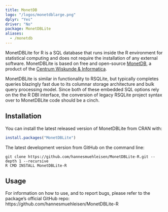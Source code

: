 ```yaml
---
title: MonetDB
logo: "/logos/monetdblarge.png"
dplyr: "Yes"
driver: "No"
package: MonetDBLite
aliases:
  - /monetdb
---
```


MonetDBLite for R is a SQL database that runs inside the R environment for statistical computing and does not require the installation of any external software. MonetDBLite is based on free and open-source [MonetDB](https://www.monetdb.org/Home), a product of the [Centrum Wiskunde & Informatica](http://www.cwi.nl/).

MonetDBLite is similar in functionality to RSQLite, but typically completes queries blazingly fast due to its columnar storage architecture and bulk query processing model. Since both of these embedded SQL options rely on the the R DBI interface, the conversion of legacy RSQLite project syntax over to MonetDBLite code should be a cinch.


## Installation

You can install the latest released version of MonetDBLite from CRAN with:

``` r
install.packages("MonetDBLite")
```

The latest development version from GitHub on the command line:

```
git clone https://github.com/hannesmuehleisen/MonetDBLite-R.git --depth 1 --recursive
R CMD INSTALL MonetDBLite-R
```

## Usage

For information on how to use, and to report bugs, please refer to the package's official GitHub repo: https://github.com/hannesmuehleisen/MonetDBLite-R

